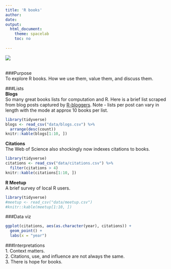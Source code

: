```yaml
---
title: 'R books'
author: 
date: 
output:
  html_document:
    theme: spacelab
    toc: no
    
---
```



![](./books.jpg)  
<br>

###Purpose  
To explore R books. How we use them, value them, and discuss them.  

###Lists  
**Blogs**  
So many great books lists for computation and R. Here is a brief list scraped from blog posts captured by [R-bloggers](https://www.r-bloggers.com).   Note - lists per post can vary in length with the mode at approx 10 books per list.  

```r
library(tidyverse)
blogs <- read_csv("data/blogs.csv") %>%
  arrange(desc(count))
knitr::kable(blogs[1:10, ])

```

**Citations**  
The Web of Science also shockingly now indexes citations to books.  
```r
library(tidyverse)
citations <- read_csv("data/citations.csv") %>%
  filter(citations > 4)
knitr::kable(citations[1:10, ])

```

**R Meetup**  
A brief survey of local R users.  
```r
library(tidyverse)
#meetup <- read_csv("data/meetup.csv")
#knitr::kable(meetup[1:10, ])

```


###Data viz  
```r
ggplot(citations, aes(as.character(year), citations)) + 
  geom_point() +
  labs(x = "year")

```

###Interpretations  
1. Context matters.  
2. Citations, use, and influence are not always the same.  
3. There is hope for books.  